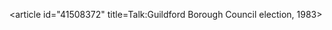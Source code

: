 <article id="41508372" title=Talk:Guildford Borough Council election, 1983>
	<talkpage id="41508372" title="Talk:Guildford Borough Council election, 1983">
{{WikiProject Elections and Referendums}}
{{WikiProject Politics of the United Kingdom|class=|importance=low}}
	</talkpage>
</article>